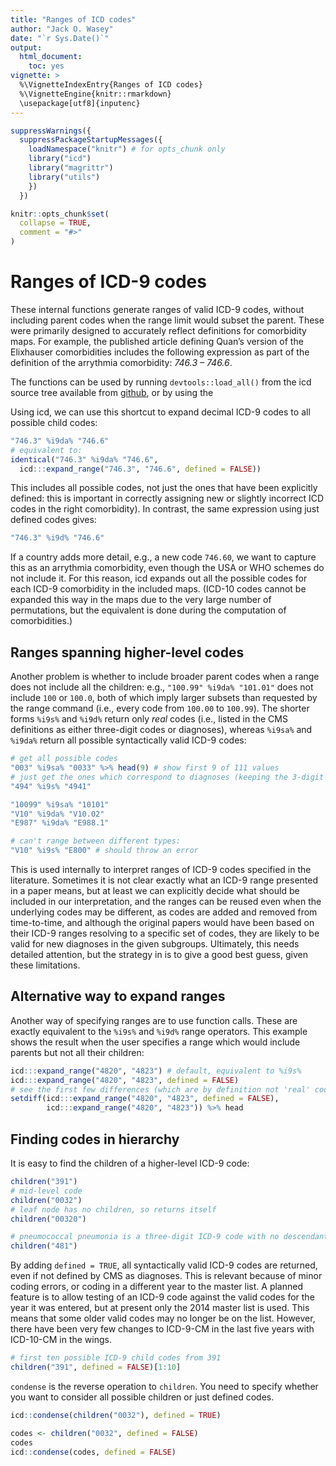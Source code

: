 ```yaml
---
title: "Ranges of ICD codes"
author: "Jack O. Wasey"
date: "`r Sys.Date()`"
output:
  html_document:
    toc: yes
vignette: >
  %\VignetteIndexEntry{Ranges of ICD codes}
  %\VignetteEngine{knitr::rmarkdown}
  \usepackage[utf8]{inputenc}
---
```

<!--
Copyright (C) 2014 - 2018  Jack O. Wasey

This file is part of icd.

icd is free software: you can redistribute it and/or modify
it under the terms of the GNU General Public License as published by
the Free Software Foundation, either version 3 of the License, or
(at your option) any later version.

icd is distributed in the hope that it will be useful,
but WITHOUT ANY WARRANTY; without even the implied warranty of
MERCHANTABILITY or FITNESS FOR A PARTICULAR PURPOSE. See the
GNU General Public License for more details.

You should have received a copy of the GNU General Public License
along with icd. If not, see <http:#www.gnu.org/licenses/>.
-->
```r
suppressWarnings({
  suppressPackageStartupMessages({
    loadNamespace("knitr") # for opts_chunk only
    library("icd")
    library("magrittr")
    library("utils")
    })
  })

knitr::opts_chunk$set(
  collapse = TRUE,
  comment = "#>"
)
```

# Ranges of ICD-9 codes

These internal functions generate ranges of valid ICD-9 codes, without including parent codes when the range limit would subset the parent. These were primarily designed to accurately reflect definitions for comorbidity maps. For example, the published article defining Quan's version of the Elixhauser comorbidities includes the following expression as part of the definition of the arrythmia comorbidity: _746.3 -- 746.6_.

The functions can be used by running `devtools::load_all()` from the icd source tree available from [github](https://github.com/jackwasey/icd), or by using the 

Using icd, we can use this shortcut to expand decimal ICD-9 codes to all possible child codes:
```r
"746.3" %i9da% "746.6"
# equivalent to:
identical("746.3" %i9da% "746.6",
  icd:::expand_range("746.3", "746.6", defined = FALSE))
```

This includes all possible codes, not just the ones that have been explicitly defined: this is important in correctly assigning new or slightly incorrect ICD codes in the right comorbidity). In contrast, the same expression using just defined codes gives:
```r
"746.3" %i9d% "746.6"
```

If a country adds more detail, e.g., a new code `746.60`, we want to capture this as an arrythmia comorbidity, even though the USA or WHO schemes do not include it. For this reason, icd expands out all the possible codes for each ICD-9 comorbidity in the included maps. (ICD-10 codes cannot be expanded this way in the maps due to the very large number of permutations, but the equivalent is done during the computation of comorbidities.)

## Ranges spanning higher-level codes

Another problem is whether to include broader parent codes when a range does not include all the children: e.g., `"100.99" %i9da% "101.01"` does not include `100` or `100.0`, both of which imply larger subsets than requested by the range command (i.e., every code from `100.00` to `100.99`). The shorter forms `%i9s%` and `%i9d%` return only *real* codes (i.e., listed in the CMS definitions as either three-digit codes or diagnoses), whereas `%i9sa%` and `%i9da%` return all possible syntactically valid ICD-9 codes:
```r
# get all possible codes
"003" %i9sa% "0033" %>% head(9) # show first 9 of 111 values
# just get the ones which correspond to diagnoses (keeping the 3-digit chapters)
"494" %i9s% "4941"

"10099" %i9sa% "10101"
"V10" %i9da% "V10.02"
"E987" %i9da% "E988.1"

# can't range between different types:
"V10" %i9s% "E800" # should throw an error
```

This is used internally to interpret ranges of ICD-9 codes specified in the literature. Sometimes it is not clear exactly what an ICD-9 range presented in a paper means, but at least we can explicitly decide what should be included in our interpretation, and the ranges can be reused even when the underlying codes may be different, as codes are added and removed from time-to-time, and although the original papers would have been based on their ICD-9 ranges resolving to a specific set of codes, they are likely to be valid for new diagnoses in the given subgroups. Ultimately, this needs detailed attention, but the strategy in \code{icd9} is to give a good best guess, given these limitations.

## Alternative way to expand ranges

Another way of specifying ranges are to use function calls. These are exactly equivalent to the `%i9s%` and `%i9d%` range operators. This example shows the result when the user specifies a range which would include parents but not all their children:

```r
icd:::expand_range("4820", "4823") # default, equivalent to %i9s%
icd:::expand_range("4820", "4823", defined = FALSE)
# see the first few differences (which are by definition not 'real' codes):
setdiff(icd:::expand_range("4820", "4823", defined = FALSE),
        icd:::expand_range("4820", "4823")) %>% head
```

## Finding codes in hierarchy

It is easy to find the children of a higher-level ICD-9 code:
```r
children("391")
# mid-level code
children("0032")
# leaf node has no children, so returns itself
children("00320")

# pneumococcal pneumonia is a three-digit ICD-9 code with no descendants
children("481")
```
By adding `defined = TRUE`, all syntactically valid ICD-9 codes are returned, even if not defined by CMS as diagnoses. This is relevant because of minor coding errors, or coding in a different year to the master list. A planned feature is to allow testing of an ICD-9 code against the valid codes for the year it was entered, but at present only the 2014 master list is used. This means that some older valid codes may no longer be on the list. However, there have been very few changes to ICD-9-CM in the last five years with ICD-10-CM in the wings.
```r
# first ten possible ICD-9 child codes from 391
children("391", defined = FALSE)[1:10]
```

`condense` is the reverse operation to `children`. You need to specify whether you want to consider all possible children or just defined codes.
```r
icd::condense(children("0032"), defined = TRUE)

codes <- children("0032", defined = FALSE)
codes
icd::condense(codes, defined = FALSE)
```
